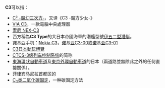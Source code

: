 {{DisambigNav|C|3}}
'''C3'''可以指：
* [[C³_-魔幻三次方-|C³ -魔幻三次方-]]，又译《C3 -魔方少女-》
* [[VIA_C3|VIA C3]]，一款電腦中央處理器
* [[索尼_NEX-C3|索尼 NEX-C3]]
* 西方稱為'''C3 Type'''的大日本帝國海軍的潛艦型號[[伊五二型潛艇|伊五二型潛艇]]。
* 諾基亞手机：[[Nokia_C3|Nokia C3]]，[[诺基亚C3-00|诺基亚C3-00]]或[[诺基亚C3-01|诺基亚C3-01]]
* [[C3日本動玩博覽|C3日本動玩博覽]]
* [[中国列车控制系统|CTCS-3级列车控制系统]]的简称
* [[東海環狀自動車道|東海環狀自動車道]]及[[東京外環自動車道|東京外環自動車道]]的日本{{link-ja|高速公路編號|高速道路ナンバリング}}（兩道路並無除此之外的任何直接關係）。
* 菲律宾马尼拉首都区的{{link-en|环状公路3号|Circumferential Road 3}}
* [[C3类二氧化碳固定|C<sub>3</sub>类二氧化碳固定]]，一种碳固定方法

{{disambig}}